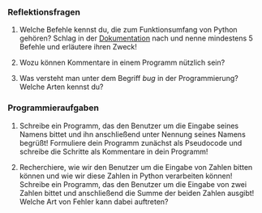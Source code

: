 ### Reflektionsfragen

1.  Welche Befehle kennst du, die zum Funktionsumfang von Python gehören? Schlag in der [Dokumentation](https://docs.python.org/3/) nach und nenne mindestens 5 Befehle und erläutere ihren Zweck!

2.  Wozu können Kommentare in einem Programm nützlich sein?

3.  Was versteht man unter dem Begriff *bug* in der Programmierung? Welche Arten kennst du?

### Programmieraufgaben


1.  Schreibe ein Programm, das den Benutzer um die Eingabe seines Namens bittet und ihn anschließend unter Nennung seines Namens begrüßt! Formuliere dein Programm zunächst als Pseudocode und schreibe die Schritte als Kommentare in dein Programm!

2.  Recherchiere, wie wir den Benutzer um die Eingabe von Zahlen bitten können und wie wir diese Zahlen in Python verarbeiten können! Schreibe ein Programm, das den Benutzer um die Eingabe von zwei Zahlen bittet und anschließend die Summe der beiden Zahlen ausgibt! Welche Art von Fehler kann dabei auftreten?

